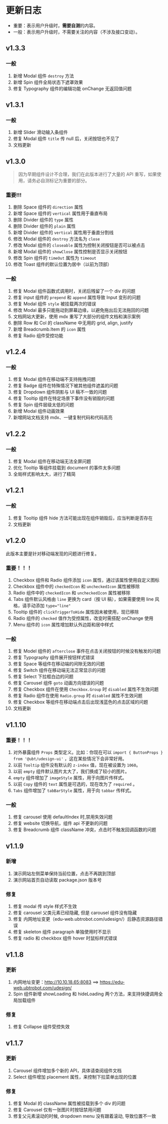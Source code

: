 # 更新日志

- 重要：表示用户升级时，**需要自测**的内容。
- 一般：表示用户升级时，不需要关注的内容（不涉及接口变动）。

## v1.3.3

### 一般

1. 新增 Modal 组件 `destroy` 方法
2. 新增 Spin 组件全局状态下遮罩效果
3. 修复 Typography 组件的编辑功能 onChange 无返回值问题

## v1.3.1

### 一般

1. 新增 Slider 滑动输入条组件
2. 修复 Modal 组件 `title` 传 null 后，关闭按钮也不见了
3. 文档更新

## v1.3.0

> 因为早期组件设计不合理，我们在此版本进行了大量的 API 重写，如果使用，请务必自测标记为重要的部分。

### 重要!!!

1. 删除 Space 组件的 `direction` 属性
2. 新增 Space 组件的 `vertical` 属性用于垂直布局
3. 删除 Divider 组件的 `type` 属性
4. 删除 Divider 组件的 `plain` 属性
5. 新增 Divider 组件的 `vertical` 属性用于垂直分割线
6. 修改 Modal 组件的 `destroy` 方法名为 `close`
7. 修改 Modal 组件的 `closeable` 属性为控制关闭按钮是否可以被点击
8. 新增 Modal 组件的 `showClose` 属性控制是否显示关闭按钮
9. 修改 Spin 组件的 `timeOut` 属性为 `timeout`
10. 修改 Toast 组件的默认位置为居中（以前为顶部）

### 一般

1. 修复 Modal 组件函数式调用时，关闭后残留了一个 div 的问题
2. 修复 input 组件的 `prepend` 和 `append` 属性导致 Input 变形的问题
3. 修复 Modal 组件 `style` 被挂载两次的错误
4. 修改 Modal 最多只能拖动到屏幕边缘，以避免拖出后无法拖回的问题
5. 文档网站大更新，使用 mdx 重写了大部分的组件文档和演示案例
6. 删除 Row 和 Col 的 className 中无用的 grid, align, justify
7. 新增 Breadcrumb.Item 的 `icon` 属性
8. 修复 Radio 组件受控功能

## v1.2.4

### 一般

1. 修复 Modal 组件在移动端不支持拖拽问题
2. 修复 Badge 组件在特殊情况下被其他组件遮盖的问题
3. 修复 Dropdown 组件阴影与 UI 稿不一致的问题
4. 修复 Tooltip 组件在特定场景下事件没有销毁的问题
5. 修复 Spin 组件层级太低的问题
6. 新增 Modal 组件动画效果
7. 新增网站文档支持 mdx、一键复制代码和代码高亮

## v1.2.2

### 一般

1. 修复 Modal 组件在移动端无法全屏问题
2. 优化 Tooltip 等组件挂载到 document 的事件太多问题
3. 全局样式影响太大，进行了精简

## v1.2.1

### 一般

1. 修复 Tooltip 组件 hide 方法可能出现在组件销毁后，应当判断是否存在
2. 文档更新

## v1.2.0

此版本主要是针对移动端发现的问题进行修复。

### 重要！！！

1. Checkbox 组件和 Radio 组件添加 `icon` 属性，通过该属性使用自定义图标
2. Checkbox 组件中的 `checkedIcon` 和 `uncheckedIcon` 属性被移除
3. Radio 组件中的 `checkedIcon` 和 `uncheckedIcon` 属性被移除
4. Tabs 组件默认风格由 `line` 更换为 card（按 UI 稿），如果需要使用 line 风格，请手动添加 `type="line"`
5. Tooltip 组件的 `clickTriggerToHide` 属性因未被使用，现已移除
6. Radio 组件的 `checked` 值作为受控属性，改变时需搭配 onChange 使用
7. Menu 组件的 `icon` 属性增加默认外边距和居中样式

### 一般

1. 修复 Model 组件的 `afterclose` 事件在点击关闭按钮的时候没有触发的问题
2. 修复 Typography 组件展开按钮样式错误
3. 修复 Space 等组件在移动端的间隙无效的问题
4. 修复 Switch 组件在移动端无法正常显示的问题
5. 修复 Select 下拉框白边的问题
6. 修复 Carousel 组件 `goto` 动画方向错误的问题
7. 修复 Checkbox 组件在使用 `Checkbox.Group` 时 `disabled` 属性不生效问题
8. 修复 Radio 组件在使用 `Radio.group` 时 `disabled` 属性不生效问题
9. 修复 Checkbox 等组件在移动端点击后出现浅蓝色的点击区域的问题
10. 文档更新

## v1.1.10

### 重要！！！

1. 对外暴露组件 `Props` 类型定义。比如：你现在可以 `import { ButtonProps } from '@ubt/udesign-ui'` ，这在某些情况下会非常好用。
2. 以前 `Tooltip` 组件没有默认的 `z-index` 值，现在被设置为 `1060`。
3. 以前 `empty` 组件默认图片太大了，我们换成了较小的图片。
4. `empty` 组件增加了 `imageStyle` 属性，用于向图片传样式。
5. 以前 `Copy` 组件的 `text` 属性是可选的，现在改为了 `required` 。
6. `Tabs` 组件增加了 `tabBarStyle` 属性，用于向 `tabbar` 传样式。

### 一般

1. 修复 carousel 使用 defaultIndex 时,禁用失效问题
2. 修复 website 切换导航，组件 api 不更新的问题
3. 修复 Breadcrumb 组件 className 冲突，点击时不触发回调函数的问题

## v1.1.9

### 新增

1. 演示网站左侧菜单保持当前位置，点击不再跳到顶部
2. 演示网站首页自动读取 package.json 版本号

### 修复

1. 修复 modal 传 style 样式不生效
2. 修复 carousel 父类元素已经隐藏, 但是 carousel 组件没有隐藏
3. 修复 内网地址变更（edu-web.ubtrobot.com/udesign/）后静态资源路径错误
4. 修复 skeleton 组件 paragraph 单独使用时不显示
5. 修复 radio 和 checkbox 组件 hover 时鼠标样式错误

## v1.1.8

### 更新

1. 内网地址变更：http://10.10.18.65:8083 ==> https://edu-web.ubtrobot.com/udesign/
2. Spin 组件新增 showLoading 和 hideLoading 两个方法，来支持快捷调用全局加载组件

### 修复

1. 修复 Collapse 组件受控失效

## v1.1.7

### 更新

1. Carousel 组件增加多个新的 API，具体请查阅组件文档
2. Select 组件增加 placement 属性，来控制下拉菜单出现的位置

### 修复

1. 修复 Modal 的 className 属性被挂载到多个 div 的问题
2. 修复 Carousel 仅有一张图片时按钮禁用问题
3. 修复父元素滚动的时候, dropdown menu 没有跟着滚动, 导致位置不一致
